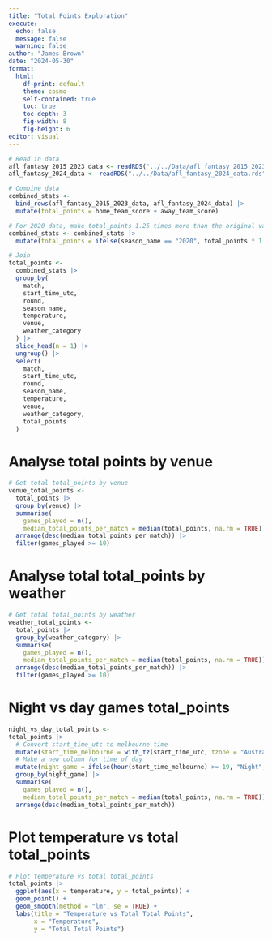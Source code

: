 ```yaml
---
title: "Total Points Exploration"
execute:
  echo: false
  message: false
  warning: false
author: "James Brown"
date: "2024-05-30"
format:
  html:
    df-print: default
    theme: cosmo
    self-contained: true
    toc: true
    toc-depth: 3
    fig-width: 8
    fig-height: 6
editor: visual
---
```


```r
# Read in data
afl_fantasy_2015_2023_data <- readRDS("../../Data/afl_fantasy_2015_2023_data.rds")
afl_fantasy_2024_data <- readRDS("../../Data/afl_fantasy_2024_data.rds")

# Combine data
combined_stats <-
  bind_rows(afl_fantasy_2015_2023_data, afl_fantasy_2024_data) |> 
  mutate(total_points = home_team_score + away_team_score)

# For 2020 data, make total_points 1.25 times more than the original value
combined_stats <- combined_stats |>
  mutate(total_points = ifelse(season_name == "2020", total_points * 1.25, total_points))

# Join
total_points <-
  combined_stats |>
  group_by(
    match,
    start_time_utc,
    round,
    season_name,
    temperature,
    venue,
    weather_category
  ) |>
  slice_head(n = 1) |>
  ungroup() |>
  select(
    match,
    start_time_utc,
    round,
    season_name,
    temperature,
    venue,
    weather_category,
    total_points
  )
```

# Analyse total points by venue

```r
# Get total total_points by venue
venue_total_points <-
  total_points |>
  group_by(venue) |>
  summarise(
    games_played = n(),
    median_total_points_per_match = median(total_points, na.rm = TRUE)) |> 
  arrange(desc(median_total_points_per_match)) |> 
  filter(games_played >= 10)
```

# Analyse total total_points by weather

```r
# Get total total_points by weather
weather_total_points <-
  total_points |>
  group_by(weather_category) |>
  summarise(
    games_played = n(),
    median_total_points_per_match = median(total_points, na.rm = TRUE)) |> 
  arrange(desc(median_total_points_per_match)) |> 
  filter(games_played >= 10)
```

# Night vs day games total_points

```r
night_vs_day_total_points <-
total_points |> 
  # Convert start_time_utc to melbourne time
  mutate(start_time_melbourne = with_tz(start_time_utc, tzone = "Australia/Melbourne")) |>
  # Make a new column for time of day
  mutate(night_game = ifelse(hour(start_time_melbourne) >= 19, "Night", "Day")) |>
  group_by(night_game) |>
  summarise(
    games_played = n(),
    median_total_points_per_match = median(total_points, na.rm = TRUE)) |>
  arrange(desc(median_total_points_per_match))
```

# Plot temperature vs total total_points

```r
# Plot temperature vs total total_points
total_points |>
  ggplot(aes(x = temperature, y = total_points)) +
  geom_point() +
  geom_smooth(method = "lm", se = TRUE) +
  labs(title = "Temperature vs Total Total Points",
       x = "Temperature",
       y = "Total Total Points")
```
